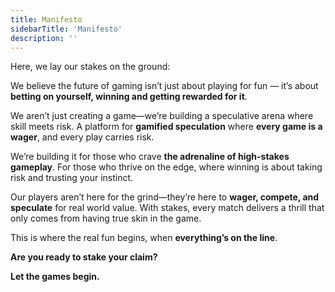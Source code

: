 ```yaml
---
title: Manifesto
sidebarTitle: 'Manifesto'
description: ''
---
```


Here, we lay our stakes on the ground:

We believe the future of gaming isn’t just about playing for fun — it’s about **betting on yourself, winning and getting rewarded for it**.

We aren’t just creating a game—we’re building a speculative arena where skill meets risk. A platform for **gamified speculation** where **every game is a wager**, and every play carries risk.

We’re building it for those who crave **the adrenaline of high-stakes gameplay**. For those who thrive on the edge, where winning is about taking risk and trusting your instinct.

Our players aren’t here for the grind—they’re here to **wager, compete, and speculate** for real world value. With stakes, every match delivers a thrill that only comes from having true skin in the game.

This is where the real fun begins, when **everything’s on the line**.

**Are you ready to stake your claim?**

**Let the games begin.**&#x20;